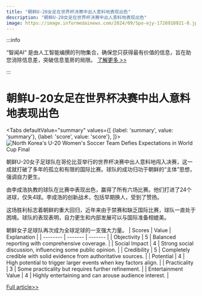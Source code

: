 ```yaml
---
title: "朝鲜U-20女足在世界杯决赛中出人意料地表现出色"
description: "朝鲜U-20女足在世界杯决赛中出人意料地表现出色"
image: https://image.informedainews.com/2024/09/Spo-ejy-1726918921-0.jpg
---
```



:::info

“智闻AI“ 是由人工智能编撰的刊物集合，确保您只获得最有价值的信息，旨在助您消除信息差，突破信息茧房的局限。  [了解更多 >>](/)

:::

# 朝鲜U-20女足在世界杯决赛中出人意料地表现出色


<Tabs
	defaultValue="summary"
	values={[
	{label: 'summary', value: 'summary'},
	{label: 'score', value: 'score'},
]}>
<TabItem value="summary">
<img
  src="https://image.informedainews.com/2024/09/Spo-ejy-1726918921-0.jpg"
  alt="North Korea's U-20 Women's Soccer Team Defies Expectations in World Cup Final"
/>



朝鲜U-20女子足球队在哥伦比亚举行的世界杯决赛中出人意料地闯入决赛，这一成就打破了多年的孤立和有限的国际比赛。球队的成功归功于朝鲜的“主体”思想，强调自力更生。

由李成浩执教的球队在比赛中表现出色，赢得了所有六场比赛。他们打进了24个进球，仅失4球。李成浩的创新战术，包括早期换人，受到了赞扬。

这场胜利标志着朝鲜的重大回归，近年来由于禁赛和缺乏国际比赛，球队一直处于困境。球队的表现表明，自力更生和内部发展可以与国际准备相媲美。

朝鲜女子足球队再次成为全球足球的一支强大力量。
</TabItem>
<TabItem value="score">
	| Scores     | Value   | Explanation |
	| -------- | ------- | ------- |
	| Objectivity  | 5    | Balanced reporting with comprehensive coverage.    |
	| Social Impact | 4     | Strong social discussion, influencing some public opinion.    |
	| Credibility    | 5    | Completely credible with solid evidence from authoritative sources.    |
	| Potential    | 4    | High potential to trigger larger events when key factors align.    |
	| Practicality    | 3    | Some practicality but requires further refinement.    |
	| Entertainment Value    | 4    | Highly entertaining and can arouse audience interest.    |
</TabItem>
</Tabs>

[Full article>>](https://asia.nikkei.com/Spotlight/Sports/Juche-in-action-North-Korea-s-U-20-women-defy-the-soccer-world)
